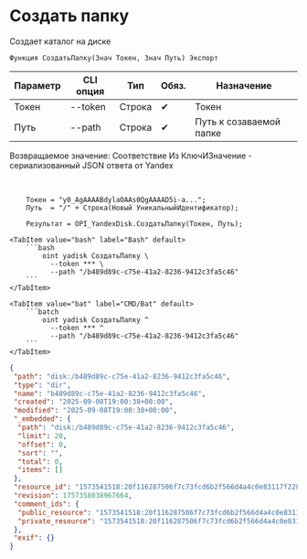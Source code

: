 ﻿---
sidebar_position: 2
description: Создать папку и другие функции для работы с Yandex Disk в Открытом пакете интеграций - бесплатной open-source библиотеке интеграций для 1С:Предприятие 8, OneScript и CLI
keywords: [1C, 1С, 1С:Предприятие, 1С:Предприятие 8.3, API, Интеграция, Сервисы, Обмен, OneScript, CLI, Yandex Disk]
---


# Создать папку
 Создает каталог на диске



`Функция СоздатьПапку(Знач Токен, Знач Путь) Экспорт`

  | Параметр | CLI опция | Тип | Обяз. | Назначение |
  |-|-|-|-|-|
  | Токен | --token | Строка | &#x2714; | Токен |
  | Путь | --path | Строка | &#x2714; | Путь к созаваемой папке |

  
  Возвращаемое значение:   Соответствие Из КлючИЗначение - сериализованный JSON ответа от Yandex

<br/>




```bsl title="Пример использования для 1С:Предприятие/OneScript"
    Токен = "y0_AgAAAABdylaOAAs0QgAAAAD5i-a...";
    Путь  = "/" + Строка(Новый УникальныйИдентификатор);

    Результат = OPI_YandexDisk.СоздатьПапку(Токен, Путь);
```
    

 <Tabs>
  
    <TabItem value="bash" label="Bash" default>
        ```bash
            oint yadisk СоздатьПапку \
              --token *** \
              --path "/b489d89c-c75e-41a2-8236-9412c3fa5c46"
        ```
    </TabItem>
  
    <TabItem value="bat" label="CMD/Bat" default>
        ```batch
            oint yadisk СоздатьПапку ^
              --token *** ^
              --path "/b489d89c-c75e-41a2-8236-9412c3fa5c46"
        ```
    </TabItem>
</Tabs>


```json title="Результат"
{
 "path": "disk:/b489d89c-c75e-41a2-8236-9412c3fa5c46",
 "type": "dir",
 "name": "b489d89c-c75e-41a2-8236-9412c3fa5c46",
 "created": "2025-09-08T19:00:38+00:00",
 "modified": "2025-09-08T19:00:38+00:00",
 "_embedded": {
  "path": "disk:/b489d89c-c75e-41a2-8236-9412c3fa5c46",
  "limit": 20,
  "offset": 0,
  "sort": "",
  "total": 0,
  "items": []
 },
 "resource_id": "1573541518:20f116287506f7c73fcd6b2f566d4a4c0e83117f2289e9244bcd36ee077dd56e",
 "revision": 1757358038967664,
 "comment_ids": {
  "public_resource": "1573541518:20f116287506f7c73fcd6b2f566d4a4c0e83117f2289e9244bcd36ee077dd56e",
  "private_resource": "1573541518:20f116287506f7c73fcd6b2f566d4a4c0e83117f2289e9244bcd36ee077dd56e"
 },
 "exif": {}
}
```
